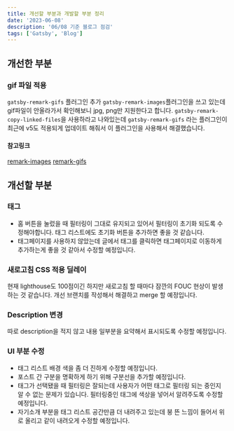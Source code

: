 ```yaml
---
title: 개선할 부분과 개발할 부분 정리
date: '2023-06-08'
description: '06/08 기준 블로그 점검'
tags: ['Gatsby', 'Blog']
---
```


## 개선한 부분

### gif 파일 적용

`gatsby-remark-gifs` 플러그인 추가
`gatsby-remark-images`플러그인을 쓰고 있는데 gif파일이 안올라가서 확인해보니 jpg, png만 지원한다고 합니다.
`gatsby-remark-copy-linked-files`을 사용하라고 나와있는데 `gatsby-remark-gifs` 라는 플러그인이 최근에 v5도 적용되게 업데이트 해줘서 이 플러그인을 사용해서 해결했습니다.

#### 참고링크

[remark-images](https://www.gatsbyjs.com/plugins/gatsby-remark-images/?=image)
[remark-gifs](https://www.gatsbyjs.com/plugins/gatsby-remark-gifs/?=gif)

## 개선할 부분

### 태그

- 홈 버튼을 눌렀을 때 필터링이 그대로 유지되고 있어서 필터링이 초기화 되도록 수정해야합니다.
  태그 리스트에도 초기화 버튼을 추가하면 좋을 것 같습니다.
- 태그페이지를 사용하지 않았는데 글에서 태그를 클릭하면 태그페이지로 이동하게 추가하는게 좋을 것 같아서 수정할 예정입니다.

### 새로고침 CSS 적용 딜레이

현재 lighthouse도 100점이긴 하지만 새로고침 할 때마다 잠깐의 FOUC 현상이 발생하는 것 같습니다.
개선 브랜치를 작성해서 해결하고 merge 할 예정입니다.

### Description 변경

따로 description을 적지 않고 내용 일부분을 요약해서 표시되도록 수정할 예정입니다.

### UI 부분 수정

- 태그 리스트 배경 색을 좀 더 진하게 수정할 예정입니다.
- 포스트 간 구분을 명확하게 하기 위해 구분선을 추가할 예정입니다.
- 태그가 선택됐을 때 필터링은 잘되는데 사용자가 어떤 태그로 필터링 되는 중인지 알 수 없는 문제가 있습니다.
  필터링중인 태그에 색상을 넣어서 알려주도록 수정할 예정입니다.
- 자기소개 부분을 태그 리스트 공간만큼 더 내려주고 있는데 붕 뜬 느낌이 들어서 위로 올리고 같이 내려오게 수정할 예정입니다.
